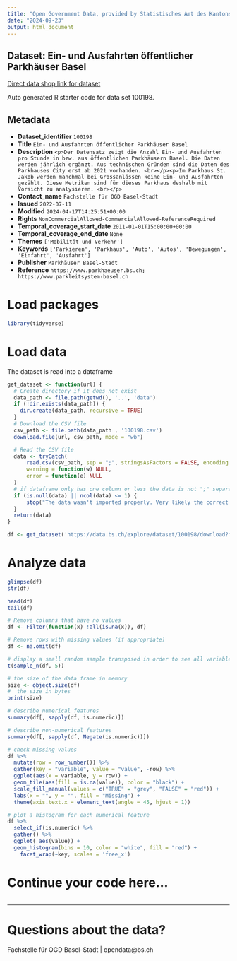 ```yaml
---
title: "Open Government Data, provided by Statistisches Amt des Kantons Basel-Stadt - Fachstelle OGD"
date: "2024-09-23"
output: html_document
---
```


## Dataset: Ein- und Ausfahrten öffentlicher Parkhäuser Basel

[Direct data shop link for dataset](https://data.bs.ch/explore/dataset/100198)

Auto generated R starter code for data set 100198.

## Metadata

- **Dataset_identifier** `100198`
- **Title** `Ein- und Ausfahrten öffentlicher Parkhäuser Basel`
- **Description** `<p>Der Datensatz zeigt die Anzahl Ein- und Ausfahrten pro Stunde in bzw. aus öffentlichen Parkhäusern Basel. Die Daten werden jährlich ergänzt. Aus technischen Gründen sind die Daten des Parkhauses City erst ab 2021 vorhanden. <br></p><p>Im Parkhaus St. Jakob werden manchmal bei Grossanlässen keine Ein- und Ausfahrten gezählt. Diese Metriken sind für dieses Parkhaus deshalb mit Vorsicht zu analysieren. <br></p>`
- **Contact_name** `Fachstelle für OGD Basel-Stadt`
- **Issued** `2022-07-11`
- **Modified** `2024-04-17T14:25:51+00:00`
- **Rights** `NonCommercialAllowed-CommercialAllowed-ReferenceRequired`
- **Temporal_coverage_start_date** `2011-01-01T15:00:00+00:00`
- **Temporal_coverage_end_date** `None`
- **Themes** `['Mobilität und Verkehr']`
- **Keywords** `['Parkieren', 'Parkhaus', 'Auto', 'Autos', 'Bewegungen', 'Einfahrt', 'Ausfahrt']`
- **Publisher** `Parkhäuser Basel-Stadt`
- **Reference** `https://www.parkhaeuser.bs.ch; https://www.parkleitsystem-basel.ch`


# Load packages

```r

library(tidyverse)
```

# Load data

The dataset is read into a dataframe

```r
get_dataset <- function(url) {
  # Create directory if it does not exist
  data_path <- file.path(getwd(), '..', 'data')
  if (!dir.exists(data_path)) {
    dir.create(data_path, recursive = TRUE)
  }
  # Download the CSV file
  csv_path <- file.path(data_path , '100198.csv')
  download.file(url, csv_path, mode = "wb")

  # Read the CSV file
  data <- tryCatch(
      read.csv(csv_path, sep = ";", stringsAsFactors = FALSE, encoding = "UTF-8"),
      warning = function(w) NULL,
      error = function(e) NULL
  )
  # if dataframe only has one column or less the data is not ";" separated
  if (is.null(data) || ncol(data) <= 1) {
      stop("The data wasn't imported properly. Very likely the correct separator couldn't be found.\nPlease check the dataset manually and adjust the code.")
  }
  return(data)
}
```

```r

df <- get_dataset('https://data.bs.ch/explore/dataset/100198/download?format=csv&timezone=Europe%2FZurich')

```

# Analyze data

```r

glimpse(df)
str(df)

head(df)
tail(df)

```

```r
# Remove columns that have no values
df <- Filter(function(x) !all(is.na(x)), df)

# Remove rows with missing values (if appropriate)
df <- na.omit(df)
```

```r
# display a small random sample transposed in order to see all variables
t(sample_n(df, 5))
```

```r
# the size of the data frame in memory
size <- object.size(df)
#  the size in bytes
print(size)
```

```r
# describe numerical features
summary(df[, sapply(df, is.numeric)])
```

```r
# describe non-numerical features
summary(df[, sapply(df, Negate(is.numeric))])
```

```r
# check missing values
df %>%
  mutate(row = row_number()) %>%
  gather(key = "variable", value = "value", -row) %>%
  ggplot(aes(x = variable, y = row)) +
  geom_tile(aes(fill = is.na(value)), color = "black") +
  scale_fill_manual(values = c("TRUE" = "grey", "FALSE" = "red")) +
  labs(x = "", y = "", fill = "Missing") +
  theme(axis.text.x = element_text(angle = 45, hjust = 1))
```

```r
# plot a histogram for each numerical feature
df %>%
  select_if(is.numeric) %>%
  gather() %>%
  ggplot( aes(value)) +
  geom_histogram(bins = 10, color = "white", fill = "red") +
    facet_wrap(~key, scales = 'free_x')
```

# Continue your code here...

```r

```
------------------------------------------------------------------------

# Questions about the data?

Fachstelle für OGD Basel-Stadt | opendata@bs.ch
